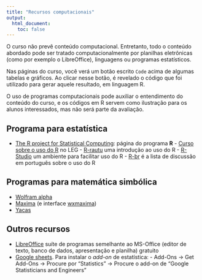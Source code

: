 ```yaml
---
title: "Recursos computacionais"
output:
  html_document:
    toc: false
---
```


O curso não prevê conteúdo computacional. Entretanto, todo o conteúdo
abordado pode ser tratado computacionalmente por planilhas eletrônicas
(como por exemplo o LibreOffice), linguagens ou programas estatísticos.

Nas páginas do curso, você verá um botão escrito `Code` acima de algumas
tabelas e gráficos. Ao clicar nesse botão, é revelado o código que foi
utilizado para gerar aquele resultado, em linguagem R.

O uso de programas computacionais pode auxiliar o entendimento do
conteúdo do curso, e os códigos em R servem como ilustração para os
alunos interessados, mas não será parte da avaliação.

## Programa para estatística

- [The R project for Statistical Computing](http://www.r-project.org):
  página do programa **R**
      - [Curso sobre o uso do R](sofware:material-r) no LEG
      - [R-rautu](http://git.leg.ufpr.br/fernandomayer/R-rautu) uma
        introdução ao uso do R
      - [R-Studio](http://www.rstudio.org) um ambiente para facilitar
        uso do R
      - [R-br](https://listas.inf.ufpr.br/cgi-bin/mailman/listinfo/r-br)
        é a lista de discussão em português sobre o uso do R

## Programas para matemática simbólica

- [Wolfram alpha](http://www.wolframalpha.com)
- [Maxima](http://maxima.sourceforge.net) (e interface
  [wxmaxima](http://andrejv.github.com/wxmaxima/))
- [Yacas](http://yacas.sourceforge.net)

## Outros recursos

- [LibreOffice](https://pt-br.libreoffice.org) suíte de programas
  semelhante ao MS-Office (editor de texto, banco de dados, apresentação
  e planilha) gratuito
- [Google sheets](https://www.google.com/sheets/about). Para instalar o
  *add-on* de estatística:
        - Add-Ons -> Get Add-Ons -> Procure por "Statistics" -> Procure
          o add-on de "Google Statisticians and Engineers"

